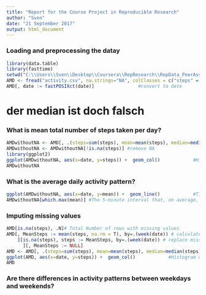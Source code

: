 ```yaml
---
title: "Report for the Course Project in Reproducible Research"
author: "Sven"
date: "21 September 2017"
output: html_document
---
```


### Loading and preprocessing the datay
```r
library(data.table)
library(fasttime)
setwd("C:\\Users\\Sven\\Desktop\\Coursera\\RepResearch\\RepData_PeerAssessment1\\")
AMD <- fread("activity.csv", na.strings="NA", colClasses = c("steps" = "double"))   #read data
AMD[, date := fastPOSIXct(date)]                #convert to date
```


# der median ist doch falsch
### What is mean total number of steps taken per day?
```r
AMDwithoutNA <- AMD[, .(steps=sum(steps), mean=mean(steps), median=median(steps)), by="date"]     #aggregate by day and Mean and median number of steps taken each day
AMDwithoutNA <- AMDwithoutNA[!is.na(steps)] #remove NA 
library(ggplot2)
ggplot(AMDwithoutNA, aes(x=date, y=steps)) +  geom_col()            #Histogram of the total number of steps taken each day
AMDwithoutNA
```



### What is the average daily activity pattern?
```r
ggplot(AMDwithoutNA, aes(x=date, y=mean)) +  geom_line()            #Time series plot of the average number of steps taken
AMDwithoutNA[which.max(mean)] #The 5-minute interval that, on average, contains the maximum number of steps
```



### Imputing missing values
```r
AMD[is.na(steps), .N]# Total Number of rows with missing values
AMD[, MeanSteps := mean(steps, na.rm = T), by=.(week(date)) # calculate mean of week
    ][is.na(steps), steps := MeanSteps, by=.(week(date)) # replace missing values with mean 
      ][, MeanSteps := NULL]
AMD <- AMD[, .(steps=sum(steps), mean=mean(steps), median=median(steps)), by="date"]     #aggregate by day and Mean and median number of steps taken each day
ggplot(AMD, aes(x=date, y=steps)) +  geom_col()            #Histogram of the total number of steps taken each day
AMD
```



### Are there differences in activity patterns between weekdays and weekends?